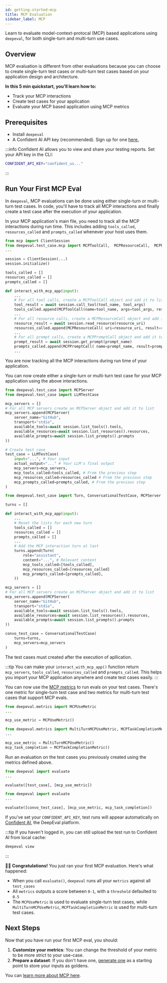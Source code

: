 ```yaml
---
id: getting-started-mcp
title: MCP Evaluation
sidebar_label: MCP
---
```



Learn to evaluate model-context-protocal (MCP) based applications using `deepeval`, for both single-turn and multi-turn use cases.

## Overview

MCP evaluation is different from other evaluations because you can choose to create single-turn test cases or multi-turn test cases based on your application design and architecture.

**In this 5 min quickstart, you'll learn how to:**

- Track your MCP interactions
- Create test cases for your application
- Evaluate your MCP based application using MCP metrics

## Prerequisites

- Install `deepeval`
- A Confident AI API key (recommended). Sign up for one [here.](https://app.confident-ai.com)

:::info
Confident AI allows you to view and share your testing reports. Set your API key in the CLI:

```bash
CONFIDENT_API_KEY="confident_us..."
```

:::

## Run Your First MCP Eval

In `deepeval`, MCP evaluations can be done using either single-turn or multi-turn test cases. In code, you'll have to track all MCP interactions and finally create a test case after the execution of your application.

<Timeline>
<TimelineItem title="Track Your MCP Interactions">

In your MCP application's main file, you need to track all the MCP interactions during run time. This includes adding `tools_called`, `resources_called` and `prompts_called` whenever your host uses them.

```python title="main.py" {2,8-10,16,20,24}
from mcp import ClientSession
from deepeval.test_case.mcp import MCPToolCall,  MCPResourceCall,  MCPPromptCall
...

session = ClientSession(...)
session.initialize()

tools_called = []
resources_called = []
prompts_called = []

def interact_with_mcp_app(input):
    ...
    # For all tool calls, create a MCPToolCall object and add it to list
    tool_result = await session.call_tool(tool_name, tool_args)
    tools_called.append(MCPToolCall(name=tool_name, args=tool_args, result=tool_result))
    ...
    # For all resource calls, create a MCPResourceCall object and add it to list
    resource_result = await session.read_resource(resource_uri)
    resources_called.append(MCPResourceCall( uri=resource_uri, result=resource_result))
    ...
    # For all prompt calls, create a MCPPromptCall object and add it to list
    prompt_result = await session.get_prompt(prompt_name)
    prompts_called.append(MCPPromptCall( name=prompt_name, result=prompt_result))
    ...
```

You are now tracking all the MCP interactions during run time of your application.

</TimelineItem>
<TimelineItem title="Create a test case">

You can now create either a single-turn or multi-turn test case for your MCP application using the above interactions.

<Tabs groupId="single-multi-turns">
<TabItem value="single-turn" label="Single Turn">

```python {1-2,9-11,15-22}
from deepeval.test_case import MCPServer
from deepeval.test_case import LLMTestCase

mcp_servers = []
# For all MCP servers create an MCPServer object and add it to list
mcp_servers.append(MCPServer(
    server_name="GitHub",
    transport="stdio",
    available_tools=await session.list_tools().tools,
    available_resources=await session.list_resources().resources,
    available_prompts=await session.list_prompts().prompts
))

# Create test case
test_case = LLMTestCase(
    input="...", # Your input
    actual_output="..." # Your LLM's final output
    mcp_servers=mcp_servers,
    mcp_tools_called=tools_called, # From the previous step
    mcp_resources_called=resources_called # From the previous step
    mcp_prompts_called=prompts_called, # From the previous step
)
```

</TabItem>
<TabItem value="multi-turn" label="Multi Turn">

```python {1,13-19,26-28,31-34}
from deepeval.test_case import Turn, ConversationalTestCase, MCPServer

turns = []

def interact_with_mcp_app(input):
    ...
    # Reset the lists for each new turn
    tools_called = []
    resources_called = []
    prompts_called = []
    ...
    # Add the MCP interaction turn at last
    turns.append(Turn(
        role="assistant",
        content="...", # Relevant content
        mcp_tools_called=[tools_called],
        mcp_resources_called=[resources_called]
        mcp_prompts_called=[prompts_called],
    ))

mcp_servers = []
# For all MCP servers create an MCPServer object and add it to list
mcp_servers.append(MCPServer(
    server_name="GitHub",
    transport="stdio",
    available_tools=await session.list_tools().tools,
    available_resources=await session.list_resources().resources,
    available_prompts=await session.list_prompts().prompts
))

convo_test_case = ConversationalTestCase(
    turns=turns,
    mcp_servers=mcp_servers
)
```

</TabItem>
</Tabs>

The test cases must created after the execution of apllication.

:::tip
You can make your `interact_with_mcp_app()` function return `mcp_servers`, `tools_called`, `resources_called` and `prompts_called`. This helps you import your MCP application anywhere and create test cases easily.
:::

</TimelineItem>
<TimelineItem title="Define metrics">

You can now use the [MCP metrics](/docs/metrics-mcp-use) to run evals on your test cases. There's one metric for single-turn test case and two metrics for multi-turn test cases that support MCP evals.

<Tabs groupId="single-multi-turns">
<TabItem value="single-turn" label="Single Turn">

```python
from deepeval.metrics import MCPUseMetric
...

mcp_use_metric = MCPUseMetric()
```

</TabItem>
<TabItem value="multi-turn" label="Multi Turn">

```python
from deepeval.metrics import MultiTurnMCPUseMetric, MCPTaskCompletionMetric
...

mcp_use_metric = MultiTurnMCPUseMetric()
mcp_task_completion = MCPTaskCompletionMetric()
```

</TabItem>
</Tabs>

</TimelineItem>
<TimelineItem title="Run an evaluation">

Run an evaluation on the test cases you previously created using the metrics defined above.

<Tabs groupId="single-multi-turns">
<TabItem value="single-turn" label="Single Turn">

```python
from deepeval import evaluate
...

evaluate([test_case], [mcp_use_metric])
```

</TabItem>
<TabItem value="multi-turn" label="Multi Turn">

```python
from deepeval import evaluate
...

evaluate([convo_test_case], [mcp_use_metric, mcp_task_completion])
```

</TabItem>
</Tabs>
</TimelineItem>

<TimelineItem title="View on Confident AI (recommended)">

If you've set your `CONFIDENT_API_KEY`, test runs will appear automatically on [Confident AI](https://app.confident-ai.com), the DeepEval platform.

:::tip
If you haven't logged in, you can still upload the test run to Confident AI from local cache:

```bash
deepeval view
```

:::

</TimelineItem>

</Timeline>

🎉🥳 **Congratulations!** You just ran your first MCP evaluation. Here's what happened:

- When you call `evaluate()`, `deepeval` runs all your `metrics` against all `test_cases`
- All `metrics` outputs a score between `0-1`, with a `threshold` defaulted to `0.5`
- The `MCPUseMetric` is used to evaluate single-turn test cases, while `MultiTurnMCPUseMetric`, `MCPTaskCompletionMetric` is used for multi-turn test cases.

## Next Steps

Now that you have run your first MCP eval, you should:

1. **Customize your metrics**: You can change the threshold of your metric to be more strict to your use-case.
2. **Prepare a dataset**: If you don't have one, [generate one](/docs/synthesizer-introduction) as a starting point to store your inputs as goldens.

You can [learn more about MCP here](/docs/evaluation-mcp).